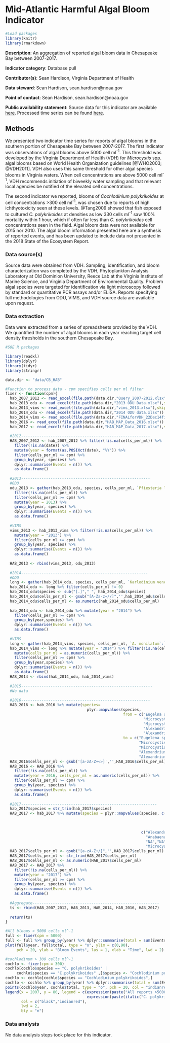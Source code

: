 # Mid-Atlantic Harmful Algal Bloom Indicator

```r

#Load packages
library(knitr)
library(rmarkdown)

```

**Description**: An aggregation of reported algal bloom data in Chesapeake Bay between 2007-2017.

**Indicator category**: Database pull

**Contributor(s)**: Sean Hardison, Virginia Department of Health

**Data steward**: Sean Hardison, sean.hardison@noaa.gov

**Point of contact**: Sean Hardison, sean.hardison@noaa.gov

**Public availability statement**: Source data for this indicator are available [here](https://github.com/NOAA-EDAB/tech-doc/tree/master/data/CB_HAB). Processed time series can be found [here](http://comet.nefsc.noaa.gov/erddap/tabledap/CBhabs_ann_soe_v2.html).


## Methods
We presented two indicator time series for reports of algal blooms in the southern portion of Chesapeake Bay between 2007-2017. The first indicator was observations of algal blooms above 5000 cell ml^-1^. This threshold was developed by the Virginia Department of Health (VDH) for *Microcystis* spp. algal blooms based on World Health Organization guidelines [@WHO2003; @VDH2011].  VDH also uses this same threshold for other algal species blooms in Virginia waters. When cell concentrations are above 5000 cell ml^-1^, VDH recommends initiation of biweekly water sampling and that relevant local agencies be notified of the elevated cell concentrations.

The second indicator we reported, blooms of *Cochlodinium polykrikoides* at cell concentrations >300 cell ml^-1^, was chosen due to reports of high ichthyotoxicity seen at these levels. @Tang2009 showed that fish exposed to cultured *C. polykrikoides* at densities as low 330 cells ml^-1^ saw 100% mortality within 1 hour, which if often far less than *C. polykrikoides* cell concentrations seen in the field. Algal bloom data were not available for 2015 nor 2010. The algal bloom information presented here are a synthesis of reported events, and has been updated to include data not presented in the 2018 State of the Ecosystem Report. 

### Data source(s)
Source data were obtained from VDH. Sampling, identification, and bloom characterization was completed by the VDH, Phytoplankton Analysis Laboratory at Old Dominion University, Reece Lab at the Virginia Institute of Marine Science, and Virginia Department of Environmental Quality. Problem algal species were targeted for identification via light microscopy followed by standard or quantitative PCR assays and/or ELISA. Reports specifying full methodologies from ODU, VIMS, and VDH source data are available upon request.

### Data extraction
Data were extracted from a series of spreadsheets provided by the VDH. We quantified the number of algal blooms in each year reaching target cell density thresholds in the southern Chesapeake Bay.

```r
#SOE R packages

library(readxl)
library(dplyr)
library(tidyr)
library(stringr)
```

```r
data.dir <- "data/CB_HAB"

#Function to process data - cpm specifies cells per ml filter
fixer <- function(cpm){
  hab_2007_2012 <- read_excel(file.path(data.dir,"Query_2007-2012.xlsx"))
  hab_2013_odu <- read_excel(file.path(data.dir,"2013 ODU Data.xlsx"),skip = 4)
  hab_2013_vims <- read_excel(file.path(data.dir,"vims_2013.xlsx"),skip = 6)
  hab_2014_odu <- read_excel(file.path(data.dir,"2014 ODU data.xlsx"))
  hab_2014_vims <- read_excel(file.path(data.dir,"FINALforVDH_22Dec14final.xlsx"))
  hab_2016 <- read_excel(file.path(data.dir,"HAB_MAP_Data_2016.xlsx"))
  hab_2017 <- read_excel(file.path(data.dir,"HAB_MAP_Data_2017.xlsx"),sheet=2)
  
  #2012---------------------------------------------------------
  HAB_2007_2012 <- hab_2007_2012 %>% filter(!is.na(cells_per_ml)) %>%
    filter(!is.na(date)) %>%
    mutate(year = format(as.POSIXct(date), "%Y")) %>% 
    filter(cells_per_ml >= cpm) %>%
    group_by(year, species) %>%
    dplyr::summarise(Events = n()) %>%
    as.data.frame()
  
  #2013---------------------------------------------------------
  #ODU
  odu_2013 <- gather(hab_2013_odu, species, cells_per_ml, `Pfiesteria like dinoflagellate`:`A. monilatum`) %>%
    filter(!is.na(cells_per_ml)) %>%
    filter(cells_per_ml >= cpm) %>%
    mutate(year = 2013) %>%
    group_by(year, species) %>%
    dplyr::summarise(Events = n()) %>%
    as.data.frame()
  
  #VIMS
  vims_2013 <- hab_2013_vims %>% filter(!is.na(cells_per_ml)) %>%
    mutate(year = "2013") %>%
    filter(cells_per_ml >= cpm) %>%
    group_by(year, species) %>%
    dplyr::summarise(Events = n()) %>%
    as.data.frame()
  
  HAB_2013 <- rbind(vims_2013, odu_2013)
  
  #2014--------------------------------------------------------
  #ODU
  long <- gather(hab_2014_odu, species, cells_per_ml, `Karlodinium veneficum`:`Cyanobacteria bloom`, factor_key = TRUE)
  hab_2014_odu <- long %>% filter(cells_per_ml != 0)
  hab_2014_odu$species <- sub("[.]"," ", hab_2014_odu$species)
  hab_2014_odu$cells_per_ml <- gsub("[A-Za-z+//]",'',hab_2014_odu$cells_per_ml)
  hab_2014_odu$cells_per_ml <- as.numeric(hab_2014_odu$cells_per_ml)
  
  hab_2014_odu <- hab_2014_odu %>% mutate(year = "2014") %>%
    filter(cells_per_ml >= cpm) %>%
    group_by(year,species) %>%
    dplyr::summarise(Events = n()) %>%
    as.data.frame()
  
  #VIMS
  long <- gather(hab_2014_vims, species, cells_per_ml, `A. monilatum`:`C. subsalsa`)
  hab_2014_vims <- long %>% mutate(year = "2014") %>% filter(!is.na(cells_per_ml)) %>%
    mutate(cells_per_ml = as.numeric(cells_per_ml)) %>% 
    filter(cells_per_ml >= cpm) %>%
    group_by(year,species) %>%
    dplyr::summarise(Events = n()) %>%
    as.data.frame()
  HAB_2014 <- rbind(hab_2014_odu, hab_2014_vims)
  
  #2015----------------------------------------------------------
  #No data
  
  #2016---------------------------------------------------------
  HAB_2016 <- hab_2016 %>% mutate(species= 
                                    plyr::mapvalues(species, 
                                                    from = c("Eugelna sanguinea",
                                                             "Microcystin aeruginosa",
                                                             "Microcystis aeruginosa",
                                                             "Alexandrium monilatum-likely",
                                                             "Alexandrium monilatum"),
                                                    to = c("Eugelena spp.", 
                                                           "Microcystis spp.",
                                                           "Microcystis spp.",
                                                           "Alexandrium spp.",
                                                           "Alexandrium spp.")))
  HAB_2016$cells_per_ml <- gsub('[a-zA-Z+<>]','',HAB_2016$cells_per_ml)
  HAB_2016 <- HAB_2016 %>%
    filter(!is.na(cells_per_ml)) %>%
    mutate(year = 2016, cells_per_ml = as.numeric(cells_per_ml)) %>%
    filter(cells_per_ml >= cpm) %>%
    group_by(year, species) %>%
    dplyr::summarise(Events = n()) %>%
    as.data.frame()
  
  #2017------------------------------------------------------------
  hab_2017$species = str_trim(hab_2017$species)
  HAB_2017 <- hab_2017 %>% mutate(species = plyr::mapvalues(species, c("A. monilatum","Anabaena sp",
                                                                       "Anabaena sp.","Anabaena spp",
                                                                       "none","NO HABs","C. polykrikoides",
                                                                       "Microcystis aeurignosa","Cylindrospermopsis sp"),
                                                            c("Alexandrium monilatum", "Anabaena spp.",
                                                              "Anabaena spp.","Anabaena spp.",
                                                              "NA","NA","Cochlodinium polykrikoides",
                                                              "Microcystis aeruginosa","Cylindrospermopsis sp.")))
  HAB_2017$cells_per_ml <- gsub("[a-zA-Z+/]",'',HAB_2017$cells_per_ml)
  HAB_2017$cells_per_ml <- str_trim(HAB_2017$cells_per_ml)
  HAB_2017$cells_per_ml <- as.numeric(HAB_2017$cells_per_ml)
  HAB_2017 <- HAB_2017 %>% 
    filter(!is.na(cells_per_ml)) %>%
    mutate(year = "2017") %>%
    filter(cells_per_ml >= cpm) %>%
    group_by(year, species) %>%
    dplyr::summarise(Events = n()) %>%
    as.data.frame()
  
  #Aggregate--------------------------------------------------------
  ts <- rbind(HAB_2007_2012, HAB_2013, HAB_2014, HAB_2016, HAB_2017)
  
  return(ts)
}

#All blooms > 5000 cells ml^-1
full <- fixer(cpm = 5000)
full <- full %>% group_by(year) %>% dplyr::summarise(total = sum(Events))
plot(full$year, full$total, type = "o", ylim = c(0,90),
     pch = 20, ylab = "Bloom Events", las = 1, xlab = "Time", lwd = 2)

#cochlodinum > 300 cells ml^-1
cochlo <- fixer(cpm = 300)
cochlo[cochlo$species == "C. polykrikoides" |
     cochlo$species == "C.polykrikoides" ,]$species <- "Cochlodinium polykrikoides"
cochlo <- cochlo[cochlo$species == "Cochlodinium polykrikoides",]
cochlo <- cochlo %>% group_by(year) %>% dplyr::summarise(total = sum(Events))
points(cochlo$year, cochlo$total, type = "o", pch = 20, col = "indianred", lwd = 2)
legend(x = 2007, y = 80, legend = c(expression(paste("All reports >5000 cells ml"^"-1")),
                                    expression(paste(italic("C. polykrikoides "),"reports >300 cells ml"^"-1"))),
       col = c("black","indianred"),
       lwd = 2,
       bty = "n")
```


### Data analysis
<!--Text description of analysis methods, similar in structure and detail to a peer-reviewed paper methods section-->
No data analysis steps took place for this indicator.
